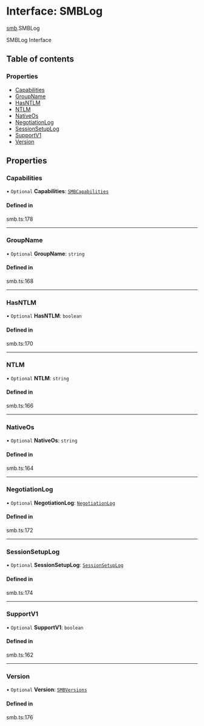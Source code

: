 # Interface: SMBLog

[smb](/templates/protocols/javascript/modules/smb).SMBLog

SMBLog Interface

## Table of contents

### Properties

- [Capabilities](/templates/protocols/javascript/modules/smb.SMBLog#capabilities)
- [GroupName](/templates/protocols/javascript/modules/smb.SMBLog#groupname)
- [HasNTLM](/templates/protocols/javascript/modules/smb.SMBLog#hasntlm)
- [NTLM](/templates/protocols/javascript/modules/smb.SMBLog#ntlm)
- [NativeOs](/templates/protocols/javascript/modules/smb.SMBLog#nativeos)
- [NegotiationLog](/templates/protocols/javascript/modules/smb.SMBLog#negotiationlog)
- [SessionSetupLog](/templates/protocols/javascript/modules/smb.SMBLog#sessionsetuplog)
- [SupportV1](/templates/protocols/javascript/modules/smb.SMBLog#supportv1)
- [Version](/templates/protocols/javascript/modules/smb.SMBLog#version)

## Properties

### Capabilities

• `Optional` **Capabilities**: [`SMBCapabilities`](/templates/protocols/javascript/modules/smb.SMBCapabilities)

#### Defined in

smb.ts:178

___

### GroupName

• `Optional` **GroupName**: `string`

#### Defined in

smb.ts:168

___

### HasNTLM

• `Optional` **HasNTLM**: `boolean`

#### Defined in

smb.ts:170

___

### NTLM

• `Optional` **NTLM**: `string`

#### Defined in

smb.ts:166

___

### NativeOs

• `Optional` **NativeOs**: `string`

#### Defined in

smb.ts:164

___

### NegotiationLog

• `Optional` **NegotiationLog**: [`NegotiationLog`](/templates/protocols/javascript/modules/smb.NegotiationLog)

#### Defined in

smb.ts:172

___

### SessionSetupLog

• `Optional` **SessionSetupLog**: [`SessionSetupLog`](/templates/protocols/javascript/modules/smb.SessionSetupLog)

#### Defined in

smb.ts:174

___

### SupportV1

• `Optional` **SupportV1**: `boolean`

#### Defined in

smb.ts:162

___

### Version

• `Optional` **Version**: [`SMBVersions`](/templates/protocols/javascript/modules/smb.SMBVersions)

#### Defined in

smb.ts:176
